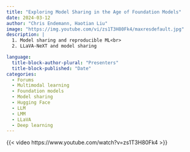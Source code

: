 ```yaml
---
title: "Exploring Model Sharing in the Age of Foundation Models"
date: 2024-03-12
author: "Chris Endemann, Haotian Liu"
image: "https://img.youtube.com/vi/zs1T3H80Fk4/maxresdefault.jpg"
description: |
  1. Model sharing and reproducible ML<br>
  2. LLaVA-NeXT and model sharing

language: 
  title-block-author-plural: "Presenters"
  title-block-published: "Date"
categories:
  - Forums
  - Multimodal learning
  - Foundation models
  - Model sharing
  - Hugging Face
  - LLM
  - LMM
  - LLaVA
  - Deep learning
---
```


{{< video https://www.youtube.com/watch?v=zs1T3H80Fk4 >}}
